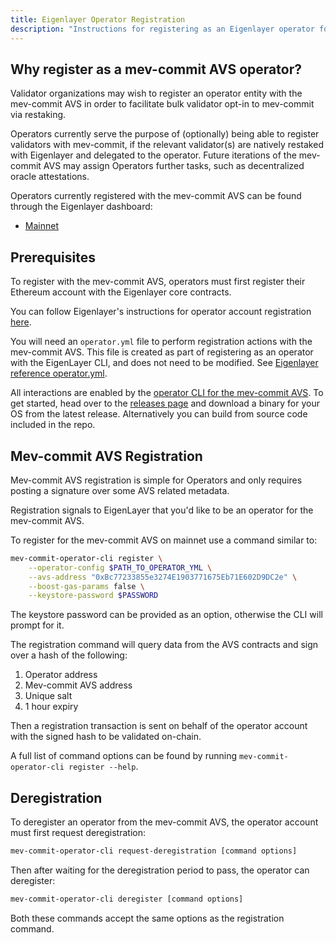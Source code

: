 ```yaml
---
title: Eigenlayer Operator Registration
description: "Instructions for registering as an Eigenlayer operator for the mev-commit AVS, enabling validator opt-in via restaking."
---
```


## Why register as a mev-commit AVS operator? 

Validator organizations may wish to register an operator entity with the mev-commit AVS in order to facilitate bulk validator opt-in to mev-commit via restaking.

Operators currently serve the purpose of (optionally) being able to register validators with mev-commit, if the relevant validator(s) are natively restaked with Eigenlayer and delegated to the operator. Future iterations of the mev-commit AVS may assign Operators further tasks, such as decentralized oracle attestations.

Operators currently registered with the mev-commit AVS can be found through the Eigenlayer dashboard:

* [Mainnet](https://app.eigenlayer.xyz/avs/0xbc77233855e3274e1903771675eb71e602d9dc2e)

## Prerequisites

To register with the mev-commit AVS, operators must first register their Ethereum account with the Eigenlayer core contracts.

You can follow Eigenlayer's instructions for operator account registration [here](https://docs.eigenlayer.xyz/eigenlayer/operator-guides/operator-installation).

You will need an `operator.yml` file to perform registration actions with the mev-commit AVS. This file is created as part of registering as an operator with the EigenLayer CLI, and does not need to be modified. See [Eigenlayer reference operator.yml](https://github.com/Layr-Labs/eigenlayer-cli/blob/master/pkg/operator/config/operator-config-example.yaml).

All interactions are enabled by the [operator CLI for the mev-commit AVS](https://github.com/primev/eigen-operator-cli). To get started, head over to the [releases page](https://github.com/primev/eigen-operator-cli/releases) and download a binary for your OS from the latest release. Alternatively you can build from source code included in the repo.

## Mev-commit AVS Registration

Mev-commit AVS registration is simple for Operators and only requires posting a signature over some AVS related metadata.

Registration signals to EigenLayer that you'd like to be an operator for the mev-commit AVS.

To register for the mev-commit AVS on mainnet use a command similar to:

```bash
mev-commit-operator-cli register \
    --operator-config $PATH_TO_OPERATOR_YML \
    --avs-address "0xBc77233855e3274E1903771675Eb71E602D9DC2e" \
    --boost-gas-params false \
    --keystore-password $PASSWORD
```

The keystore password can be provided as an option, otherwise the CLI will prompt for it.

The registration command will query data from the AVS contracts and sign over a hash of the following:

1. Operator address
2. Mev-commit AVS address
3. Unique salt
4. 1 hour expiry

Then a registration transaction is sent on behalf of the operator account with the signed hash to be validated on-chain.

A full list of command options can be found by running `mev-commit-operator-cli register --help`.

## Deregistration

To deregister an operator from the mev-commit AVS, the operator account must first request deregistration:

```bash
mev-commit-operator-cli request-deregistration [command options]
```

Then after waiting for the deregistration period to pass, the operator can deregister:

```bash
mev-commit-operator-cli deregister [command options]
```

Both these commands accept the same options as the registration command.

